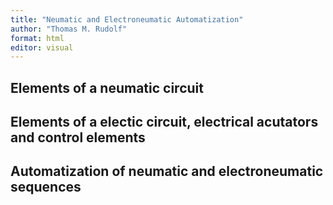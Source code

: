 ```yaml
---
title: "Neumatic and Electroneumatic Automatization"
author: "Thomas M. Rudolf"
format: html
editor: visual
---
```


## Elements of a neumatic circuit

## Elements of a electic circuit, electrical acutators and control elements

## Automatization of neumatic and electroneumatic sequences
